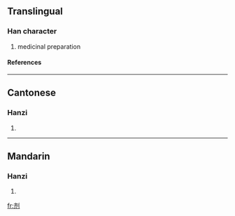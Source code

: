 {{see|劑}}

==Translingual==
===Han character===
{{Han char|rn=18|rad=刀|as=06|sn=8|four=|canj=卜中中弓 (YLLN)}}
# medicinal preparation
====References====
{{Han ref|kx=0139.251|hdz=10336.140|uh=5242|ud=21058}}
----
==Cantonese==
===Hanzi===
{{yue-hanzi|jyut=|y=jai1}}
# {{defn|Cantonese}}
----
==Mandarin==
===Hanzi===
{{cmn-hanzi|tra=劑|pin=[[jì]] ([[ji4]])|wg=chi<sup>4</sup>}}
# {{defn|Mandarin}}




[[fr:剂]]
